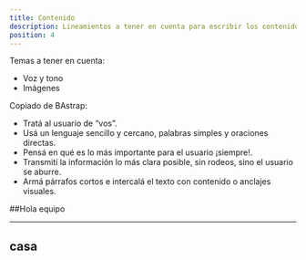 ```yaml
---
title: Contenido
description: Lineamientos a tener en cuenta para escribir los contenidos de productos digitales.
position: 4
---
```


Temas a tener en cuenta:

- Voz y tono
- Imágenes

Copiado de BAstrap:

- Tratá al usuario de “vos”.
- Usá un lenguaje sencillo y cercano, palabras simples y oraciones directas.
- Pensá en qué es lo más importante para el usuario ¡siempre!.
- Transmití la información lo más clara posible, sin rodeos, sino el usuario se aburre.
- Armá párrafos cortos e intercalá el texto con contenido o anclajes visuales.

 ##Hola equipo
 
 -------
casa
-----
